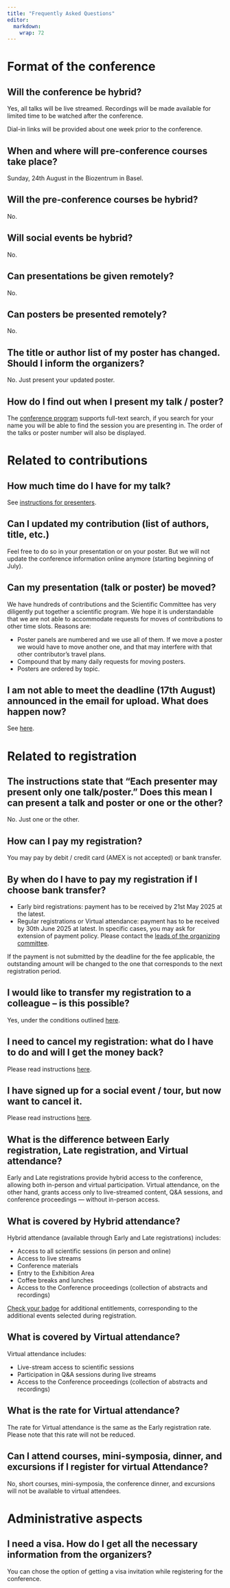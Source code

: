 ```yaml
---
title: "Frequently Asked Questions"
editor: 
  markdown: 
    wrap: 72
---
```


# Format of the conference

## Will the conference be hybrid?

Yes, all talks will be live streamed. Recordings will be made available for limited time to be watched after the conference.

Dial-in links will be provided about one week prior to the conference.

## When and where will pre-conference courses take place?

Sunday, 24th August in the Biozentrum in Basel.

## Will the pre-conference courses be hybrid?

No.

## Will social events be hybrid?

No.

## Can presentations be given remotely?

No.

## Can posters be presented remotely?

No.

## The title or author list of my poster has changed. Should I inform the organizers?

No. Just present your updated poster.

## How do I find out when I present my talk / poster?

The [conference program](https://www.conftool.org/iscb2025/sessions.php) supports full-text search, if you search for your name you will be able to find the session you are presenting in. The order of the talks or poster number will also be displayed.

# Related to contributions

## How much time do I have for my talk?

See [instructions for presenters](guideline_speakers.html).

## Can I updated my contribution (list of authors, title, etc.)

Feel free to do so in your presentation or on your poster. But we will not update the conference information online anymore (starting beginning of July).

## Can my presentation (talk or poster) be moved?

We have hundreds of contributions and the Scientific Committee has very diligently put together a scientific program. We hope it is understandable that we are not able to accommodate requests for moves of contributions to other time slots. Reasons are:

- Poster panels are numbered and we use all of them. If we move a poster we would have to move another one, and that may interfere with that other contributor's travel plans. 
- Compound that by many daily requests for moving posters.
- Posters are ordered by topic.

## I am not able to meet the deadline (17th August) announced in the email for upload. What does happen now?

See [here](guideline_speakers.html#submitting-your-presentation).

# Related to registration

## The instructions state that "Each presenter may present only one talk/poster." Does this mean I can present a talk and poster or one or the other?

No. Just one or the other.

## How can I pay my registration?

You may pay by debit / credit card (AMEX is not accepted) or bank transfer.

## By when do I have to pay my registration if I choose bank transfer?

-   Early bird registrations: payment has to be received by 21st May 2025 at the latest.
-   Regular registrations or Virtual attendance: payment has to be received by 30th June 2025 at latest. In specific cases, you may ask for extension of payment policy. Please contact the [leads of the organizing committee](mailto:registrations@iscb2025.info).

If the payment is not submitted by the deadline for the fee applicable, the outstanding amount will be changed to the one that corresponds to the next registration period.

## I would like to transfer my registration to a colleague – is this possible?

Yes, under the conditions outlined [here](registration-terms.html#cancellation-alteration-policy).

## I need to cancel my registration: what do I have to do and will I get the money back?

Please read instructions [here](registration-terms.html#cancellation-alteration-policy).

## I have signed up for a social event / tour, but now want to cancel it.

Please read instructions [here](registration-terms.html#cancellation-alteration-policy).

## What is the difference between Early registration, Late registration, and Virtual attendance?

Early and Late registrations provide hybrid access to the conference, allowing both in-person and virtual participation. Virtual attendance, on the other hand, grants access only to live-streamed content, Q&A sessions, and conference proceedings — without in-person access.

## What is covered by Hybrid attendance?

Hybrid attendance (available through Early and Late registrations) includes:

* Access to all scientific sessions (in person and online)
* Access to live streams
* Conference materials
* Entry to the Exhibition Area
* Coffee breaks and lunches
* Access to the Conference proceedings (collection of abstracts and recordings)

[Check your badge](badge-abbreviations.qmd) for additional entitlements, corresponding to the additional events selected during registration.

## What is covered by Virtual attendance?

Virtual attendance includes:

* Live-stream access to scientific sessions
* Participation in Q&A sessions during live streams
* Access to the Conference proceedings (collection of abstracts and recordings)

## What is the rate for  Virtual attendance?

The rate for Virtual attendance is the same as the Early registration rate. Please note that this rate will not be reduced.


## Can I attend courses, mini-symposia, dinner, and excursions if I register for virtual Attendance?

No, short courses, mini-symposia, the conference dinner, and excursions will not be available to virtual attendees.


# Administrative aspects

## I need a visa. How do I get all the necessary information from the organizers?

You can chose the option of getting a visa invitation while registering for the conference.
